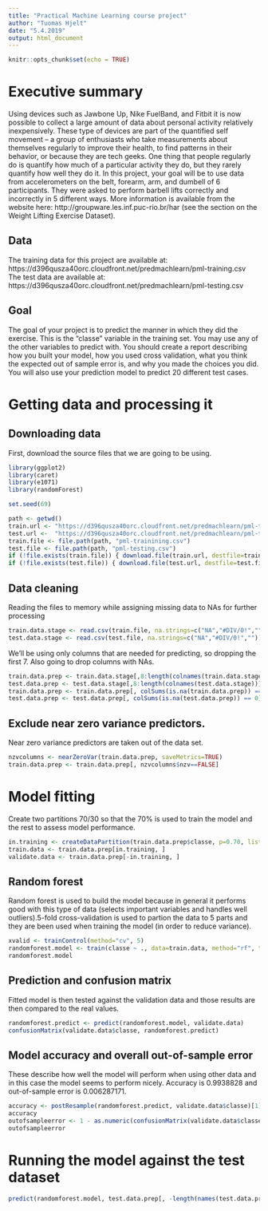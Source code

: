 ---
title: "Practical Machine Learning course project"
author: "Tuomas Hjelt"
date: "5.4.2019"
output: html_document
---

```{r setup, include=FALSE}
knitr::opts_chunk$set(echo = TRUE)
```

# Executive summary
Using devices such as Jawbone Up, Nike FuelBand, and Fitbit it is now possible to collect a large amount of data about personal activity relatively inexpensively. These type of devices are part of the quantified self movement – a group of enthusiasts who take measurements about themselves regularly to improve their health, to find patterns in their behavior, or because they are tech geeks. One thing that people regularly do is quantify how much of a particular activity they do, but they rarely quantify how well they do it. In this project, your goal will be to use data from accelerometers on the belt, forearm, arm, and dumbell of 6 participants. They were asked to perform barbell lifts correctly and incorrectly in 5 different ways. More information is available from the website here: http://groupware.les.inf.puc-rio.br/har (see the section on the Weight Lifting Exercise Dataset).

## Data
The training data for this project are available at:
https://d396qusza40orc.cloudfront.net/predmachlearn/pml-training.csv
The test data are available at:
https://d396qusza40orc.cloudfront.net/predmachlearn/pml-testing.csv

## Goal
The goal of your project is to predict the manner in which they did the exercise. This is the "classe" variable in the training set. You may use any of the other variables to predict with. You should create a report describing how you built your model, how you used cross validation, what you think the expected out of sample error is, and why you made the choices you did. You will also use your prediction model to predict 20 different test cases.

# Getting data and processing it
## Downloading data
First, download the source files that we are going to be using.
```{r getdata}
library(ggplot2)
library(caret)
library(e1071)
library(randomForest)

set.seed(69)

path <- getwd()
train.url <- "https://d396qusza40orc.cloudfront.net/predmachlearn/pml-training.csv"
test.url <-  "https://d396qusza40orc.cloudfront.net/predmachlearn/pml-testing.csv"
train.file <- file.path(path, "pml-trainining.csv")
test.file <- file.path(path, "pml-testing.csv")
if (!file.exists(train.file)) { download.file(train.url, destfile=train.file) }
if (!file.exists(test.file)) { download.file(test.url, destfile=test.file) }
```

## Data cleaning
Reading the files to memory while assigning missing data to NAs for further processing
```{r stage}
train.data.stage <- read.csv(train.file, na.strings=c("NA","#DIV/0!",""))
test.data.stage <- read.csv(test.file, na.strings=c("NA","#DIV/0!",""))
```

We'll be using only columns that are needed for predicting, so dropping the first 7. Also going to drop columns with NAs.
```{r clean}
train.data.prep <- train.data.stage[,8:length(colnames(train.data.stage))]
test.data.prep <- test.data.stage[,8:length(colnames(test.data.stage))]
train.data.prep <- train.data.prep[, colSums(is.na(train.data.prep)) == 0]
test.data.prep <- test.data.prep[, colSums(is.na(test.data.prep)) == 0]
```

## Exclude near zero variance predictors.
Near zero variance predictors are taken out of the data set.
```{r nzv}
nzvcolumns <- nearZeroVar(train.data.prep, saveMetrics=TRUE)
train.data.prep <- train.data.prep[, nzvcolumns$nzv==FALSE]
```

# Model fitting
Create two partitions 70/30 so that the 70% is used to train the model and the rest to assess model performance.
```{r partition}
in.training <- createDataPartition(train.data.prep$classe, p=0.70, list=F)
train.data <- train.data.prep[in.training, ]
validate.data <- train.data.prep[-in.training, ]
```

## Random forest
Random forest is used to build the model because in general it performs good with this type of data (selects important variables and handles well outliers).5-fold cross-validation is used to partion the data to 5 parts and they are been used when training the model (in order to reduce variance).
```{r rf}
xvalid <- trainControl(method="cv", 5)
randomforest.model <- train(classe ~ ., data=train.data, method="rf", trControl=xvalid, ntree=251)
randomforest.model
```

## Prediction and confusion matrix
Fitted model is then tested against the validation data and those results are then compared to the real values.
```{r predict}
randomforest.predict <- predict(randomforest.model, validate.data)
confusionMatrix(validate.data$classe, randomforest.predict)
```

## Model accuracy and overall out-of-sample error
These describe how well the model will perform when using other data and in this case the model seems to perform nicely. Accuracy is 0.9938828 and out-of-sample error is 0.006287171.
```{r accuracy}
accuracy <- postResample(randomforest.predict, validate.data$classe)[1]
accuracy
outofsampleerror <- 1 - as.numeric(confusionMatrix(validate.data$classe, randomforest.predict)$overall[1])
outofsampleerror
```

# Running the model against the test dataset
```{r test}
predict(randomforest.model, test.data.prep[, -length(names(test.data.prep))])
```